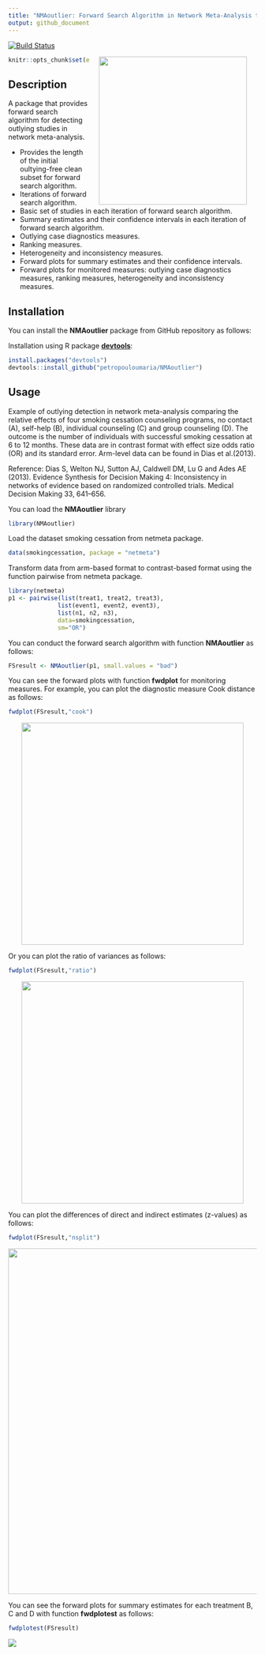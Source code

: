 ```yaml
---
title: "NMAoutlier: Forward Search Algorithm in Network Meta-Analysis to identify outlying studies"
output: github_document
---
```


[![Build Status](https://travis-ci.org/petropouloumaria/NMAoutlier.svg?branch=master)](https://travis-ci.org/petropouloumaria/NMAoutlier)

<img src="man/figures/NMAoutlier_logo.png" width=300 align="right" style="margin-left:20px; margin-right: 20px;"/>

```r
knitr::opts_chunk$set(echo = TRUE)
```

## Description

A package that provides forward search algorithm for detecting outlying studies in network meta-analysis.

- Provides the length of the initial oultying-free clean subset for forward search algorithm.
- Iterations of forward search algorithm.
- Basic set of studies in each iteration of forward search algorithm.
- Summary estimates and their confidence intervals in each iteration of forward search algorithm.
- Outlying case diagnostics measures. 
- Ranking measures.
- Heterogeneity and inconsistency measures.
- Forward plots for summary estimates and their confidence intervals.
- Forward plots for monitored measures: outlying case diagnostics measures, ranking measures, heterogeneity and inconsistency measures.

## Installation

You can install the **NMAoutlier** package from GitHub repository as follows:

Installation using R package **[devtools](https://cran.r-project.org/package=devtools)**:

```r
install.packages("devtools")
devtools::install_github("petropouloumaria/NMAoutlier")
```

## Usage

Example of outlying detection in network meta-analysis comparing the relative effects of four smoking 
cessation counseling programs, no contact (A), self-help (B), individual counseling (C) and group counseling (D). 
The outcome is the number of individuals with successful smoking cessation at 6 to 12 months.
These data are in contrast format with effect size odds ratio (OR) and its standard error. 
Arm-level data can be found in Dias et al.(2013).

Reference: 
Dias S, Welton NJ, Sutton AJ, Caldwell DM, Lu G and Ades AE (2013). Evidence Synthesis for
Decision Making 4: Inconsistency in networks of evidence based on randomized controlled trials.
Medical Decision Making 33, 641–656.


You can load the **NMAoutlier** library
```r
library(NMAoutlier)
```


Load the dataset smoking cessation from netmeta package.

```r
data(smokingcessation, package = "netmeta")
```

Transform data from arm-based format to contrast-based format using the function pairwise from netmeta package.
```r
library(netmeta)
p1 <- pairwise(list(treat1, treat2, treat3),
              list(event1, event2, event3),
              list(n1, n2, n3),              
              data=smokingcessation,
              sm="OR")
```


You can conduct the forward search algorithm with function **NMAoutlier** as follows:
```r
FSresult <- NMAoutlier(p1, small.values = "bad")
```


You can see the forward plots with function **fwdplot** for monitoring measures. For example, you can plot the diagnostic measure Cook distance as follows:

```r
fwdplot(FSresult,"cook")
```

<img src="man/figures/fwdplot-cook-distance.png" width=450 style="margin-left: auto; margin-right: auto; display: block;"/>

Or you can plot the ratio of variances as follows:

```r
fwdplot(FSresult,"ratio")
```

<img src="man/figures/fwdplot-ratio.png" width=450 style="margin-left: auto; margin-right: auto; display: block;"/>

You can plot the differences of direct and indirect estimates (z-values) as follows:

```r
fwdplot(FSresult,"nsplit")
```

<img src="man/figures/fwdplot-diff-direct-indirect.png" width=700 style="margin-left: auto; margin-right: auto; display: block;"/>

You can see the forward plots for summary estimates for each treatment B, C and D with function **fwdplotest**  as follows: 

```r
fwdplotest(FSresult)
```

<img src="man/figures/fwdplot-summary-estimates.png" style="margin-left: auto; margin-right: auto; display: block;"/>


